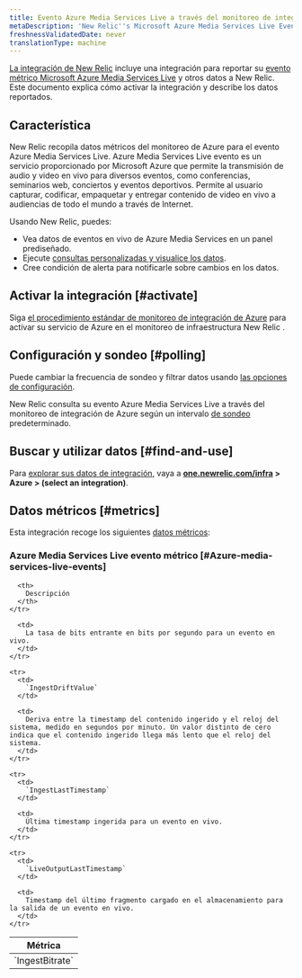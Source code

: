 ```yaml
---
title: Evento Azure Media Services Live a través del monitoreo de integración de Azure
metaDescription: 'New Relic''s Microsoft Azure Media Services Live Events integration: what data it reports and how to enable it.'
freshnessValidatedDate: never
translationType: machine
---
```


[La integración de New Relic](/docs/infrastructure/integrations-getting-started/getting-started/introduction-infrastructure-integrations) incluye una integración para reportar su [evento métrico Microsoft Azure Media Services Live](https://learn.microsoft.com/en-us/azure/media-services/latest/live-event-streaming-best-practices-guide) y otros datos a New Relic. Este documento explica cómo activar la integración y describe los datos reportados.

## Característica

New Relic recopila datos métricos del monitoreo de Azure para el evento Azure Media Services Live. Azure Media Services Live evento es un servicio proporcionado por Microsoft Azure que permite la transmisión de audio y video en vivo para diversos eventos, como conferencias, seminarios web, conciertos y eventos deportivos. Permite al usuario capturar, codificar, empaquetar y entregar contenido de video en vivo a audiencias de todo el mundo a través de Internet.

Usando New Relic, puedes:

* Vea datos de eventos en vivo de Azure Media Services en un panel prediseñado.
* Ejecute [consultas personalizadas y visualice los datos](/docs/infrastructure/integrations-getting-started/getting-started/use-integration-data-new-relic-insights).
* Cree condición de alerta para notificarle sobre cambios en los datos.

## Activar la integración [#activate]

Siga [el procedimiento estándar de monitoreo de integración de Azure](/docs/infrastructure/microsoft-azure-integrations/azure-integrations-list/azure-monitor) para activar su servicio de Azure en el monitoreo de infraestructura New Relic .

## Configuración y sondeo [#polling]

Puede cambiar la frecuencia de sondeo y filtrar datos usando [las opciones de configuración](/docs/infrastructure/microsoft-azure-integrations/azure-integrations-list/azure-monitor/#settings).

New Relic consulta su evento Azure Media Services Live a través del monitoreo de integración de Azure según un intervalo [de sondeo](/docs/infrastructure/microsoft-azure-integrations/azure-integrations-list/azure-monitor/#settings) predeterminado.

## Buscar y utilizar datos [#find-and-use]

Para [explorar sus datos de integración](/docs/infrastructure/integrations/find-use-infrastructure-integration-data), vaya a <DNT>**[one.newrelic.com/infra](https://one.newrelic.com/infra) > Azure > (select an integration)**</DNT>.

## Datos métricos [#metrics]

Esta integración recoge los siguientes [datos métricos](/docs/infrastructure/integrations-getting-started/getting-started/understand-integration-data-data-types#metric):

### Azure Media Services Live evento métrico [#Azure-media-services-live-events]

<table>
  <thead>
    <tr>
      <th style={{ width: "300px" }}>
        Métrica
      </th>

      <th>
        Descripción
      </th>
    </tr>
  </thead>

  <tbody>
    <tr>
      <td>
        `IngestBitrate`
      </td>

      <td>
        La tasa de bits entrante en bits por segundo para un evento en vivo.
      </td>
    </tr>

    <tr>
      <td>
        `IngestDriftValue`
      </td>

      <td>
        Deriva entre la timestamp del contenido ingerido y el reloj del sistema, medido en segundos por minuto. Un valor distinto de cero indica que el contenido ingerido llega más lento que el reloj del sistema.
      </td>
    </tr>

    <tr>
      <td>
        `IngestLastTimestamp`
      </td>

      <td>
        Última timestamp ingerida para un evento en vivo.
      </td>
    </tr>

    <tr>
      <td>
        `LiveOutputLastTimestamp`
      </td>

      <td>
        Timestamp del último fragmento cargado en el almacenamiento para la salida de un evento en vivo.
      </td>
    </tr>
  </tbody>
</table>